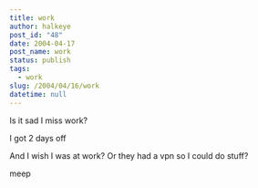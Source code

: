 ```yaml
---
title: work
author: halkeye
post_id: "48"
date: 2004-04-17
post_name: work
status: publish
tags:
  - work
slug: /2004/04/16/work
datetime: null
---
```


Is it sad I miss work?  

I got 2 days off  

And I wish I was at work? Or they had a vpn so I could do stuff?

meep
